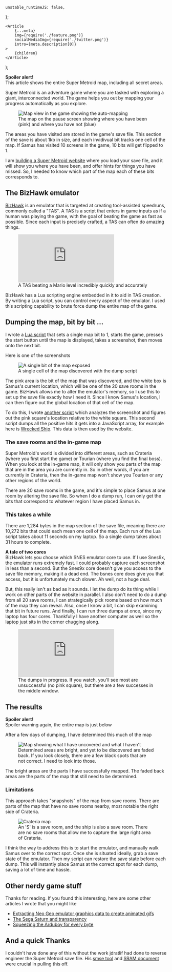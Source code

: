 
	unstable_runtimeJS: false,
};

	<Article
		{...meta}
		img={require('./feature.png')}
		socialMediaImg={require('./twitter.png')}
		intro={meta.description[0]}
	>
		{children}
	</Article>
);

<pitfall>
	<div>
		<b>Spoiler alert!</b>
	</div>
	This article shows the entire Super Metroid map, including all secret areas.
</pitfall>

Super Metroid is an adventure game where you are tasked with exploring a giant, interconnected world. The game helps you out by mapping your progress automatically as you explore.

<figure>
	<img
		src={require('./autoMappingScreenshot.png')}
		alt="Map view in the game showing the auto-mapping"
		style={{ imageRendering: 'pixelated' }}
	/>
	<figcaption>
		The map on the pause screen showing where you have been (pink) and where you
		have not (blue)
	</figcaption>
</figure>

The areas you have visited are stored in the game's save file. This section of the save is about 1kb in size, and each invidivual bit tracks one cell of the map. If Samus has visited 10 screens in the game, 10 bits will get flipped to 1.

I am [building a Super Metroid website](https://github.com/city41/zebesguide) where you load your save file, and it will show you where you have been, and offer hints for things you have missed. So, I needed to know which part of the map each of these bits corresponds to.

## The BizHawk emulator

[BizHawk](http://tasvideos.org/BizHawk.html) is an emulator that is targeted at creating tool-assisted speedruns, commonly called a "TAS". A TAS is a script that enters in game inputs as if a human was playing the game, with the goal of beating the game as fast as possible. Since each input is precisely crafted, a TAS can often do amazing things.

<figure>
	<iframe
		src="https://www.youtube.com/embed/0AfYheKfJ9I?start=34"
		frameBorder="0"
		allow="accelerometer; autoplay; encrypted-media; gyroscope; picture-in-picture"
		allowFullScreen
		style={{ margin: 'auto' }}
	></iframe>
	<figcaption>
		A TAS beating a Mario level incredibly quickly and accurately
	</figcaption>
</figure>

BizHawk has a Lua scripting engine embedded in it to aid in TAS creation. By writing a Lua script, you can control every aspect of the emulator. I used this scripting capability to brute force dump the entire map of the game.

## Dumping the map, bit by bit ...

I wrote a [Lua script](https://github.com/city41/zebesguide/blob/main/automation/lua/mapLocationsDump.lua) that sets a single map bit to 1, starts the game, presses the start button until the map is displayed, takes a screenshot, then moves onto the next bit.

Here is one of the screenshots

<figure>
	<img
		src={require('./singleBitDumpExample.png')}
		alt="A single bit of the map exposed"
		style={{ imageRendering: 'pixelated', margin: '40px auto' }}
	/>
	<figcaption>
		A single cell of the map discovered with the dump script
	</figcaption>
</figure>

The pink area is the bit of the map that was discovered, and the white box is Samus's current location, which will be one of the 20 save rooms in the game. BizHawk allows me to alter the emulator's memory, so I use this to set up the save file exactly how I need it. Since I know Samus's location, I can then figure out the global location of that cell of the map.

To do this, I wrote [another script](https://github.com/city41/zebesguide/blob/main/automation/parseScreenshots.ts) which analyzes the screenshot and figures out the pink square's location relative to the white square. This second script dumps all the positive hits it gets into a JavaScript array, for example here is [Wrecked Ship](https://github.com/city41/zebesguide/blob/main/src/lib/parser/cells/wreckedShip0.ts). This data is then used by the website.

### The save rooms and the in-game map

Super Metroid's world is divided into different areas, such as Crateria (where you first start the game) or Tourian (where you find the final boss). When you look at the in-game map, it will only show you parts of the map that are in the area you are currently in. So in other words, if you are currently in Crateria, then the in-game map won't show you Tourian or any other regions of the world.

There are 20 save rooms in the game, and it's simple to place Samus at one room by altering the save file. So when I do a dump run, I can only get the bits that correspond to whatever region I have placed Samus in.

### This takes a while

There are 1,284 bytes in the map section of the save file, meaning there are 10,272 bits that could each mean one cell of the map. Each run of the Lua script takes about 11 seconds on my laptop. So a single dump takes about 31 hours to complete.

<wisdom>
	<div>
		<b>A tale of two cores</b>
	</div>
	BizHawk lets you choose which SNES emulator core to use. If I use Snes9x, the emulator
	runs extremely fast. I could probably capture each screenshot in less than a second.
	But the Snes9x core doesn't give you access to the save file memory, making it
	a dead end. The bsnes core does give you that access, but it is unfortunately much
	slower. Ah well, not a huge deal.
</wisdom>

But, this really isn't as bad as it sounds. I let the dump do its thing while I work on other parts of the website in parallel. I also don't need to do a dump from all 20 save rooms, I can strategically pick rooms based on how much of the map they can reveal. Also, once I know a bit, I can skip examining that bit in future runs. And finally, I can run three dumps at once, since my laptop has four cores. Thankfully I have another computer as well so the laptop just sits in the corner chugging along.

<figure>
	<iframe
		src="https://www.youtube.com/embed/fxcIttFVzMg"
		frameBorder="0"
		allow="accelerometer; autoplay; encrypted-media; gyroscope; picture-in-picture"
		allowFullScreen
		style={{ margin: 'auto' }}
	></iframe>
	<figcaption>
		The dumps in progress. If you watch, you'll see most are unsuccessful (no
		pink square), but there are a few successes in the middle window.
	</figcaption>
</figure>

## The results

<pitfall>
	<div>
		<b>Spoiler alert!</b>
	</div>
	Spoiler warning again, the entire map is just below
</pitfall>

After a few days of dumping, I have determined this much of the map

<figure>
	<img
		src={require('./mapResults.png')}
		alt="Map showing what I have uncovered and what I haven't"
		style={{ imageRendering: 'pixelated' }}
	/>
	<figcaption>
		Determined areas are bright, and yet to be discovered are faded back. If you
		look closely, there are a few black spots that are not correct. I need to
		look into those.
	</figcaption>
</figure>

The bright areas are the parts I have successfully mapped. The faded back areas are the parts of the map that still need to be determined.

### Limitations

This approach takes "snapshots" of the map from save rooms. There are parts of the map that have no save rooms nearby, most notable the right side of Crateria.

<figure>
	<img
		src={require('./rightSideOfCrateria.png')}
		alt="Crateria map"
		style={{ imageRendering: 'pixelated' }}
	/>
	<figcaption>
		An 'S' is a save room, and the ship is also a save room. There are no save
		rooms that allow me to capture the large right area of Crateria.
	</figcaption>
</figure>

I think the way to address this is to start the emulator, and manually walk Samus over to the correct spot. Once she is situated ideally, grab a save state of the emulator. Then my script can restore the save state before each dump. This will instantly place Samus at the correct spot for each dump, saving a lot of time and hassle.

## Other nerdy game stuff

Thanks for reading. If you found this interesting, here are some other articles I wrote that you might like

- [Extracting Neo Geo emulator graphics data to create animated gifs](https://mattgreer.dev/blog/extracting-neo-geo-emulator-graphics-data-to-create-animated-gifs/)
- [The Sega Saturn and transparency](https://mattgreer.dev/articles/sega-saturn-and-transparency/)
- [Squeezing the Arduboy for every byte](https://mattgreer.dev/blog/squeezing-the-arduboy-for-every-byte/)

## And a quick Thanks

I couldn't have done any of this without the work jdratlif had done to reverse engineer the Super Metroid save file. His [smse tool](https://github.com/jdratlif/smse) and [SRAM document](https://github.com/jdratlif/smse/blob/master/docs/sram-doc.txt) were crucial in pulling this off.
